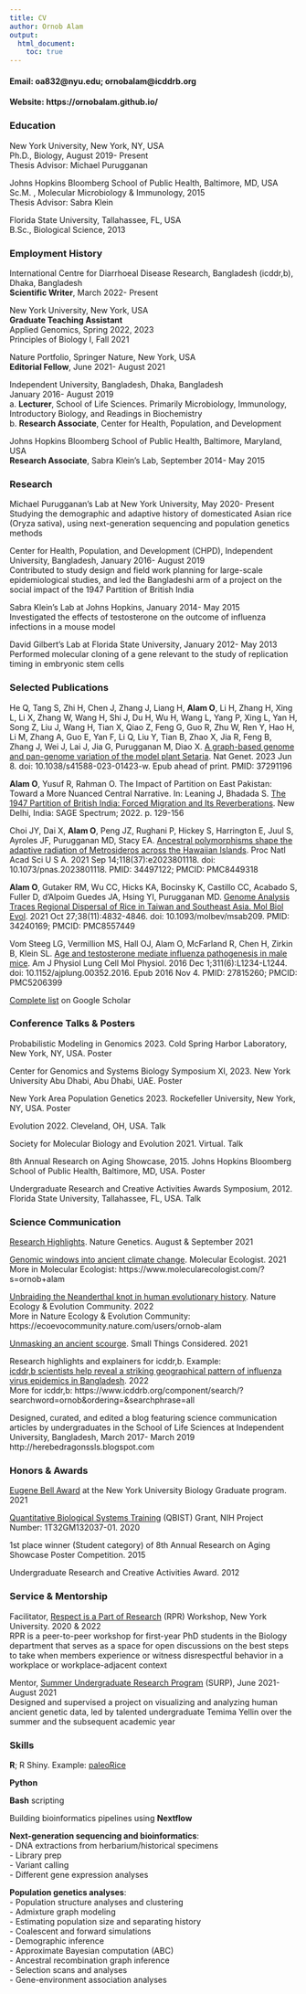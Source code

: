 ```yaml
---
title: CV
author: Ornob Alam
output: 
  html_document:
    toc: true
---
```

 
#### Email: oa832@nyu.edu; ornobalam@icddrb.org
#### Website: https://ornobalam.github.io/

### Education 
New York University, New York, NY, USA\
Ph.D., Biology, August 2019- Present\
Thesis Advisor: Michael Purugganan  

Johns Hopkins Bloomberg School of Public Health, Baltimore, MD, USA\
Sc.M. 	, Molecular Microbiology & Immunology, 2015\
Thesis Advisor: Sabra Klein  
  
Florida State University, Tallahassee, FL, USA\
B.Sc., Biological Science, 2013  

 
### Employment History
International Centre for Diarrhoeal Disease Research, Bangladesh (icddr,b), Dhaka, Bangladesh\
**Scientific Writer**, March 2022- Present  

New York University, New York, USA\
**Graduate Teaching Assistant**\
Applied Genomics, Spring 2022, 2023\
Principles of Biology I, Fall 2021  

Nature Portfolio, Springer Nature, New York, USA\
**Editorial Fellow**, June 2021- August 2021  

Independent University, Bangladesh, Dhaka, Bangladesh\
January 2016- August 2019\
a. **Lecturer**, School of Life Sciences. Primarily Microbiology, Immunology, Introductory Biology, and Readings in Biochemistry\
b. **Research Associate**, Center for Health, Population, and Development  

Johns Hopkins Bloomberg School of Public Health, Baltimore, Maryland, USA\
**Research Associate**, Sabra Klein’s Lab, September 2014- May 2015 

### Research
Michael Purugganan’s Lab at New York University, May 2020- Present\
Studying the demographic and adaptive history of domesticated Asian rice (Oryza sativa), using next-generation sequencing and population genetics methods  

Center for Health, Population, and Development (CHPD), Independent University, Bangladesh, January 2016- August 2019\
Contributed to study design and field work planning for large-scale epidemiological studies, and led the Bangladeshi arm of a project on the social impact of the 1947 Partition of British India

Sabra Klein’s Lab at Johns Hopkins, January 2014- May 2015\
Investigated the effects of testosterone on the outcome of influenza infections in a mouse model  

David Gilbert’s Lab at Florida State University, January 2012- May 2013\
Performed molecular cloning of a gene relevant to the study of replication timing in embryonic stem cells

### Selected Publications
He Q, Tang S, Zhi H, Chen J, Zhang J, Liang H, **Alam O**, Li H, Zhang H, Xing L, Li X, Zhang W, Wang H, Shi J, Du H, Wu H, Wang L, Yang P, Xing L, Yan H, Song Z, Liu J, Wang H, Tian X, Qiao Z, Feng G, Guo R, Zhu W, Ren Y, Hao H, Li M, Zhang A, Guo E, Yan F, Li Q, Liu Y, Tian B, Zhao X, Jia R, Feng B, Zhang J, Wei J, Lai J, Jia G, Purugganan M, Diao X. [A graph-based genome and pan-genome variation of the model plant Setaria](https://www.nature.com/articles/s41588-023-01423-w). Nat Genet. 2023 Jun 8. doi: 10.1038/s41588-023-01423-w. Epub ahead of print. PMID: 37291196

**Alam O**, Yusuf R, Rahman O. The Impact of Partition on East Pakistan: Toward a More Nuanced Central Narrative. In: Leaning J, Bhadada S. [The 1947 Partition of British India: Forced Migration and Its Reverberations](https://spectrum.sagepub.in/book/the-1947-partition-of-British-India-Jennifer-Leaning-9789354792908/20). New Delhi, India: SAGE Spectrum; 2022. p. 129-156

Choi JY, Dai X, **Alam O**, Peng JZ, Rughani P, Hickey S, Harrington E, Juul S, Ayroles JF, Purugganan MD, Stacy EA. [Ancestral polymorphisms shape the adaptive radiation of Metrosideros across the Hawaiian Islands](https://www.pnas.org/doi/10.1073/pnas.2023801118). Proc Natl Acad Sci U S A. 2021 Sep 14;118(37):e2023801118. doi: 10.1073/pnas.2023801118. PMID: 34497122; PMCID: PMC8449318

**Alam O**, Gutaker RM, Wu CC, Hicks KA, Bocinsky K, Castillo CC, Acabado S, Fuller D, d'Alpoim Guedes JA, Hsing YI, Purugganan MD. [Genome Analysis Traces Regional Dispersal of Rice in Taiwan and Southeast Asia. Mol Biol Evol](https://academic.oup.com/mbe/article/38/11/4832/6317837). 2021 Oct 27;38(11):4832-4846. doi: 10.1093/molbev/msab209. PMID: 34240169; PMCID: PMC8557449

Vom Steeg LG, Vermillion MS, Hall OJ, Alam O, McFarland R, Chen H, Zirkin B, Klein SL. [Age and testosterone mediate influenza pathogenesis in male mice](https://journals.physiology.org/doi/full/10.1152/ajplung.00352.2016). Am J Physiol Lung Cell Mol Physiol. 2016 Dec 1;311(6):L1234-L1244. doi: 10.1152/ajplung.00352.2016. Epub 2016 Nov 4. PMID: 27815260; PMCID: PMC5206399
  
[Complete list](https://scholar.google.com/citations?user=HJ5AVqkAAAAJ&hl=en) on Google Scholar

### Conference Talks & Posters
Probabilistic Modeling in Genomics 2023. Cold Spring Harbor Laboratory, New York, NY, USA. Poster  

Center for Genomics and Systems Biology Symposium XI, 2023. New York University Abu Dhabi, Abu Dhabi, UAE. Poster

New York Area Population Genetics 2023. Rockefeller University, New York, NY, USA. Poster

Evolution 2022. Cleveland, OH, USA. Talk

Society for Molecular Biology and Evolution 2021. Virtual. Talk

8th Annual Research on Aging Showcase, 2015. Johns Hopkins Bloomberg School of Public Health, Baltimore, MD, USA. Poster  

Undergraduate Research and Creative Activities Awards Symposium, 2012. Florida State University, Tallahassee, FL, USA. Talk

### Science Communication
[Research Highlights](https://www.nature.com/search?q=ornob+alam&journal=). Nature Genetics. August & September 2021  

[Genomic windows into ancient climate change](https://www.molecularecologist.com/2021/05/04/genomic-windows-into-ancient-climate-change/). Molecular Ecologist. 2021\
More in Molecular Ecologist: https://www.molecularecologist.com/?s=ornob+alam  

[Unbraiding the Neanderthal knot in human evolutionary history](https://ecoevocommunity.nature.com/posts/unbraiding-the-neanderthal-knot-in-human-evolutionary-history). Nature Ecology & Evolution Community. 2022\
More in Nature Ecology & Evolution Community: 
https://ecoevocommunity.nature.com/users/ornob-alam  

[Unmasking an ancient scourge](https://schaechter.asmblog.org/schaechter/2021/01/unmasking-an-ancient-scourge.html). Small Things Considered. 2021  

Research highlights and explainers for icddr,b. Example: \
[icddr,b scientists help reveal a striking geographical pattern of influenza virus epidemics in Bangladesh](https://www.icddrb.org/news-and-events/news?id=895). 2022  
More for icddr,b: https://www.icddrb.org/component/search/?searchword=ornob&ordering=&searchphrase=all

Designed, curated, and edited a blog featuring science communication articles by undergraduates in the School of Life Sciences at Independent University, Bangladesh, March 2017- March 2019\
http://herebedragonssls.blogspot.com

### Honors & Awards 
[Eugene Bell Award](https://as.nyu.edu/departments/biology/academics/graduate-student-awards.html) at the New York University Biology Graduate program. 2021  

[Quantitative Biological Systems Training](https://as.nyu.edu/departments/biology/academics/phd/qbist-program.html) (QBIST) Grant, NIH Project Number: 1T32GM132037-01. 2020  

1st place winner (Student category) of 8th Annual Research on Aging Showcase Poster Competition. 2015  

Undergraduate Research and Creative Activities Award. 2012

### Service & Mentorship
Facilitator, [Respect is a Part of Research](http://www.respectispartofresearch.com/) (RPR) Workshop, New York University. 2020 & 2022\
RPR is a peer-to-peer workshop for first-year PhD students in the Biology department that serves as a space for open discussions on the best steps to take when members experience or witness disrespectful behavior in a workplace or workplace-adjacent context

Mentor, [Summer Undergraduate Research Program](https://as.nyu.edu/departments/biology/outreach/surp.html) (SURP), June 2021- August 2021\
Designed and supervised a project on visualizing and analyzing human ancient genetic data, led by talented undergraduate Temima Yellin over the summer and the subsequent academic year


### Skills

**R**; R Shiny. Example: [paleoRice](https://ornob.shinyapps.io/paleorice/)

**Python**

**Bash** scripting  

Building bioinformatics pipelines using **Nextflow**

**Next-generation sequencing and bioinformatics**:\
- DNA extractions from herbarium/historical specimens\
- Library prep\
- Variant calling\
- Different gene expression analyses

**Population genetics analyses**:\
- Population structure analyses and clustering\
- Admixture graph modeling\
- Estimating population size and separating history\
- Coalescent and forward simulations\
- Demographic inference\
- Approximate Bayesian computation (ABC)\
- Ancestral recombination graph inference\
- Selection scans and analyses\
- Gene-environment association analyses


